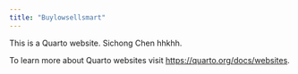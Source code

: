 ```yaml
---
title: "Buylowsellsmart"
---
```


This is a Quarto website. Sichong Chen hhkhh.

To learn more about Quarto websites visit <https://quarto.org/docs/websites>.

